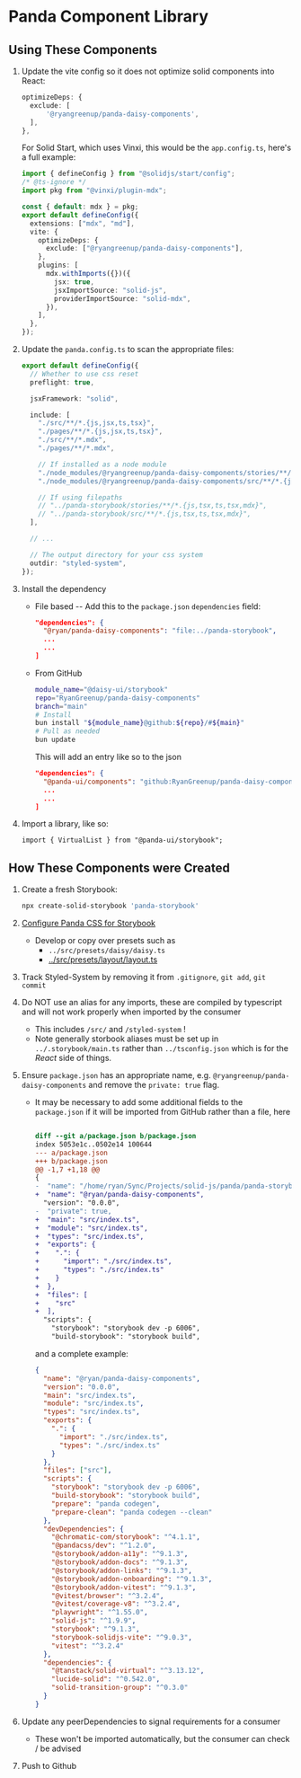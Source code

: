 
<Meta title="Getting Started" />


# Panda Component Library


## Using These Components

1. Update the vite config so it does not optimize solid components into React:

   ```ts
   optimizeDeps: {
     exclude: [
         '@ryangreenup/panda-daisy-components',
     ],
   },

   ```

   For Solid Start, which uses Vinxi, this would be the `app.config.ts`, here's a full example:

   ```ts
   import { defineConfig } from "@solidjs/start/config";
   /* @ts-ignore */
   import pkg from "@vinxi/plugin-mdx";

   const { default: mdx } = pkg;
   export default defineConfig({
     extensions: ["mdx", "md"],
     vite: {
       optimizeDeps: {
         exclude: ["@ryangreenup/panda-daisy-components"],
       },
       plugins: [
         mdx.withImports({})({
           jsx: true,
           jsxImportSource: "solid-js",
           providerImportSource: "solid-mdx",
         }),
       ],
     },
   });
   ```

2. Update the `panda.config.ts` to scan the appropriate files:

   ```ts
   export default defineConfig({
     // Whether to use css reset
     preflight: true,

     jsxFramework: "solid",

     include: [
       "./src/**/*.{js,jsx,ts,tsx}",
       "./pages/**/*.{js,jsx,ts,tsx}",
       "./src/**/*.mdx",
       "./pages/**/*.mdx",

       // If installed as a node module
       "./node_modules/@ryangreenup/panda-daisy-components/stories/**/*.{js,tsx,ts,tsx,mdx}",
       "./node_modules/@ryangreenup/panda-daisy-components/src/**/*.{js,tsx,ts,tsx,mdx}",

       // If using filepaths
       // "../panda-storybook/stories/**/*.{js,tsx,ts,tsx,mdx}",
       // "../panda-storybook/src/**/*.{js,tsx,ts,tsx,mdx}",
     ],

     // ...

     // The output directory for your css system
     outdir: "styled-system",
   });
   ```

3. Install the dependency

   - File based -- Add this to the `package.json` `dependencies` field:

     ```json
     "dependencies": {
       "@ryan/panda-daisy-components": "file:../panda-storybook",
       ...
       ...
     ]
     ```

   - From GitHub

     ```sh
     module_name="@daisy-ui/storybook"
     repo="RyanGreenup/panda-daisy-components"
     branch="main"
     # Install
     bun install "${module_name}@github:${repo}/#${main}"
     # Pull as needed
     bun update
     ```

     This will add an entry like so to the json

     ```json
     "dependencies": {
       "@panda-ui/components": "github:RyanGreenup/panda-daisy-components/#main",
       ...
       ...
     ]
     ```

4. Import a library, like so:

   ```
   import { VirtualList } from "@panda-ui/storybook";
   ```

## How These Components were Created

1. Create a fresh Storybook:

   ```sh
   npx create-solid-storybook 'panda-storybook'
   ```

2. [Configure Panda CSS for Storybook](https://panda-css.com/docs/installation/storybook)

   - Develop or copy over presets such as
     - `../src/presets/daisy/daisy.ts`
     - [../src/presets/layout/layout.ts](/story/example-layout-compositions--styled-full-layout)

3. Track Styled-System by removing it from `.gitignore`, `git add`, `git commit`

4. Do NOT use an alias for any imports, these are compiled by typescript and will not work properly when imported by the consumer
   - This includes `/src/` and `/styled-system` !
   - Note generally storbook aliases must be set up in `../.storybook/main.ts` rather than `../tsconfig.json` which is for the _React_ side of things.
5. Ensure `package.json` has an appropriate name, e.g. `@ryangreenup/panda-daisy-components` and remove the `private: true` flag.

   - It may be necessary to add some additional fields to the `package.json` if it will be imported from GitHub rather than a file, here

     ```diff

     diff --git a/package.json b/package.json
     index 5053e1c..0502e14 100644
     --- a/package.json
     +++ b/package.json
     @@ -1,7 +1,18 @@
     {
     -  "name": "/home/ryan/Sync/Projects/solid-js/panda/panda-storybook",
     +  "name": "@ryan/panda-daisy-components",
       "version": "0.0.0",
     -  "private": true,
     +  "main": "src/index.ts",
     +  "module": "src/index.ts",
     +  "types": "src/index.ts",
     +  "exports": {
     +    ".": {
     +      "import": "./src/index.ts",
     +      "types": "./src/index.ts"
     +    }
     +  },
     +  "files": [
     +    "src"
     +  ],
       "scripts": {
         "storybook": "storybook dev -p 6006",
         "build-storybook": "storybook build",

     ```

     and a complete example:

     ```json
     {
       "name": "@ryan/panda-daisy-components",
       "version": "0.0.0",
       "main": "src/index.ts",
       "module": "src/index.ts",
       "types": "src/index.ts",
       "exports": {
         ".": {
           "import": "./src/index.ts",
           "types": "./src/index.ts"
         }
       },
       "files": ["src"],
       "scripts": {
         "storybook": "storybook dev -p 6006",
         "build-storybook": "storybook build",
         "prepare": "panda codegen",
         "prepare-clean": "panda codegen --clean"
       },
       "devDependencies": {
         "@chromatic-com/storybook": "^4.1.1",
         "@pandacss/dev": "^1.2.0",
         "@storybook/addon-a11y": "^9.1.3",
         "@storybook/addon-docs": "^9.1.3",
         "@storybook/addon-links": "^9.1.3",
         "@storybook/addon-onboarding": "^9.1.3",
         "@storybook/addon-vitest": "^9.1.3",
         "@vitest/browser": "^3.2.4",
         "@vitest/coverage-v8": "^3.2.4",
         "playwright": "^1.55.0",
         "solid-js": "^1.9.9",
         "storybook": "^9.1.3",
         "storybook-solidjs-vite": "^9.0.3",
         "vitest": "^3.2.4"
       },
       "dependencies": {
         "@tanstack/solid-virtual": "^3.13.12",
         "lucide-solid": "^0.542.0",
         "solid-transition-group": "^0.3.0"
       }
     }
     ```

6. Update any peerDependencies to signal requirements for a consumer

   - These won't be imported automatically, but the consumer can check / be advised

7. Push to Github

